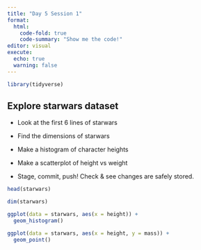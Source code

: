 ```yaml
---
title: "Day 5 Session 1"
format: 
  html: 
    code-fold: true
    code-summary: "Show me the code!"
editor: visual
execute: 
  echo: true
  warning: false
---
```


```r
library(tidyverse)
```

## Explore starwars dataset

-   Look at the first 6 lines of starwars

-   Find the dimensions of starwars

-   Make a histogram of character heights

-   Make a scatterplot of height vs weight

-   Stage, commit, push! Check & see changes are safely stored.

```r
head(starwars)

dim(starwars)

```

```r
ggplot(data = starwars, aes(x = height)) +
  geom_histogram()
```

```r
ggplot(data = starwars, aes(x = height, y = mass)) +
  geom_point()
```

